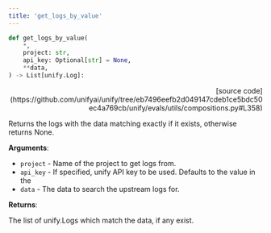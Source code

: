 ```yaml
---
title: 'get_logs_by_value'
---
```


```python
def get_logs_by_value(
    *,
    project: str,
    api_key: Optional[str] = None,
    **data,
) -> List[unify.Log]:
```

<p align="right">[source code](https://github.com/unifyai/unify/tree/eb7496eefb2d049147cdeb1ce5bdc50ec4a769cb/unify/evals/utils/compositions.py#L358)</p>

Returns the logs with the data matching exactly if it exists,
otherwise returns None.

**Arguments**:

- `project` - Name of the project to get logs from.
- `api_key` - If specified, unify API key to be used. Defaults to the value in the
- `data` - The data to search the upstream logs for.



**Returns**:

The list of unify.Logs which match the data, if any exist.